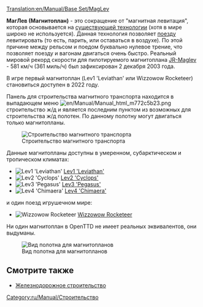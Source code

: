 [[Translation:en/Manual/Base Set/MagLev]]
{{ru/Перевод|en/Manual/Base Set/MagLev|0}}
{{ru/Manual/Base Set/Типы железных дорог}}

'''МагЛев (Магнитоплан)''' - это сокращение от "магнитная левитация", которая основывается на [https://www.wikipedia.org/wiki/ru:Маглев существующей технологии] (хотя в мире широко не используется). Данная технология позволяет [[ru/Manual/Поезда|поезду]] левитировать (то есть, парить, или оставаться в воздухе). По этой причине между рельсом и поедом буквально нулевое трение, что позволяет поезду и вагонам двигаться очень быстро. Реальный мировой рекорд скорости для пилотируемого магнитоплана [https://www.wikipedia.org/wiki/JR-Maglev JR-Maglev] - 581 км/ч (361 миль/ч) был зафиксирован 2 декабря 2003 года.

В игре первый магнитоплан (Lev1 'Leviathan' или Wizzowow Rocketeer) становиться доступен в 2022 году.

Панель для строительства магнитного транспорта находится в выпадающем меню [[File:en/Manual/Manual html m772c5b23.png]] строительство ж/д и является последним пунктом из возможных для строительства ж/д полотен. По данному полотну могут двигаться только магнитопланы. 

[[File:ru/Manual/Openttd-rail1.png|none|Строительство магнитного транспорта]]

Данные магнитопланы доступны в умеренном, субарктическом и тропическом климатах: 
*[[File:en/Manual/Base Set/Trains/Lev1leviathan.png|Lev1 'Leviathan']] [[ru/Manual/Base Set/Trains/Lev1 'Leviathan'|Lev1 'Leviathan']]
*[[File:en/Manual/Base Set/Trains/Lev2cyclops.png|Lev2 'Cyclops']] [[ru/Manual/Base Set/Trains/Lev2 'Cyclops'|Lev2 'Cyclops']]
*[[File:en/Manual/Base Set/Trains/Lev3pegasus.png|Lev3 'Pegasus']] [[ru/Manual/Base Set/Trains/Lev3 'Pegasus'|Lev3 'Pegasus']]
*[[File:en/Manual/Base Set/Trains/Lev4chimaerarhead.png|Lev4 'Chimaera']] [[ru/Manual/Base Set/Trains/Lev4 'Chimaera'|Lev4 'Chimaera']]
и один поезд игрушечном мире: 
*[[File:en/Manual/Base Set/Trains/Wizzowowrocketeer.png|Wizzowow Rocketeer]] [[ru/Manual/Base Set/Trains/Wizzowow Rocketeer|Wizzowow Rocketeer]]

Ни один магнитоплан в OpenTTD не имеет реальных эквивалентов, они выдуманы. 

[[File:en/Manual/Base Set/MaglevTemp.png|none|frame|Вид полотна для магнитопланов]]

==Смотрите также==
*[[ru/Manual/Железнодорожное строительство|Железнодорожное строительство]]

[[Category:ru/Manual/Строительство]]